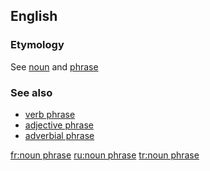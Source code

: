 {{wikipedia}}
==English==

===Etymology===
See [[noun]] and [[phrase]]

===See also===
* [[verb phrase]]
* [[adjective phrase]]
* [[adverbial phrase]]

[[fr:noun phrase]]
[[ru:noun phrase]]
[[tr:noun phrase]]